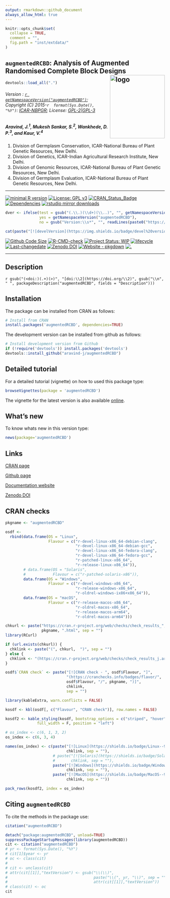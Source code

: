 ```yaml
---
output: rmarkdown::github_document
always_allow_html: true
---
```


```r
knitr::opts_chunk$set(
  collapse = TRUE,
  comment = "",
  fig.path = "inst/extdata/"
)
```

<!-- 
```r
knitr::include_graphics("https://raw.githubusercontent.com/aravind-j/augmentedRCBD/master/inst/extdata/augmentedRCBD.png")
```
-->

## `augmentedRCBD`: Analysis of Augmented Randomised Complete Block Designs <img src="https://raw.githubusercontent.com/aravind-j/augmentedRCBD/master/inst/extdata/augmentedRCBD.png" align="right" alt="logo" width="173" height = "200" style = "border: none; float: right;">

```r
devtools::load_all(".")

```

###### Version : [`r getNamespaceVersion("augmentedRCBD")`](https://aravind-j.github.io/augmentedRCBD/articles/Data_Analysis_with_augmentedRCBD.html#install); Copyright (C) 2015-`r  format(Sys.Date(), "%Y")`: [ICAR-NBPGR](http://www.nbpgr.ernet.in/); License: [GPL-2|GPL-3](https://www.r-project.org/Licenses/)

##### *Aravind, J.^1^, Mukesh Sankar, S.^2^, Wankhede, D. P.^3^, and Kaur, V.^4^*

1. Division of Germplasm Conservation, ICAR-National Bureau of Plant Genetic Resources, New Delhi.
2. Division of Genetics, ICAR-Indian Agricultural Research Institute, New Delhi.
3. Division of Genomic Resources, ICAR-National Bureau of Plant Genetic Resources, New Delhi.
4. Division of Germplasm Evaluation, ICAR-National Bureau of Plant Genetic Resources, New Delhi.

***

[![minimal R version](https://img.shields.io/badge/R>%3D-3.0.2-6666ff.svg?logo=R)](https://cran.r-project.org/)
[![License: GPL v3](https://img.shields.io/badge/License-GPL%20v3-blue.svg)](https://www.gnu.org/licenses/gpl-3.0)
[![CRAN_Status_Badge](https://www.r-pkg.org/badges/version-last-release/augmentedRCBD)](https://cran.r-project.org/package=augmentedRCBD)
[![Dependencies](https://tinyverse.netlify.com/badge/augmentedRCBD)](https://cran.r-project.org/package=augmentedRCBD)
[![rstudio mirror downloads](https://cranlogs.r-pkg.org/badges/grand-total/augmentedRCBD?color=green)](https://CRAN.R-project.org/package=augmentedRCBD)
```r
dver <- ifelse(test = gsub("(.\\.)(\\d+)(\\..)", "", getNamespaceVersion("augmentedRCBD")) != "",
               yes = getNamespaceVersion("augmentedRCBD"),
               no = gsub("Version:\\s*", "", readLines(paste0("https://raw.githubusercontent.com/", "aravind-j/augmentedRCBD", "/master/DESCRIPTION"))[grep("Version:", readLines(paste0("https://raw.githubusercontent.com/", "aravind-j/augmentedRCBD", "/master/DESCRIPTION")))]))

cat(paste("[![develVersion](https://img.shields.io/badge/devel%20version-", dver, "-orange.svg)](https://github.com/aravind-j/augmentedRCBD)", sep = ""))
```
[![Github Code Size](https://img.shields.io/github/languages/code-size/aravind-j/augmentedRCBD.svg)](https://github.com/aravind-j/augmentedRCBD)
[![R-CMD-check](https://github.com/aravind-j/augmentedRCBD/workflows/R-CMD-check/badge.svg)](https://github.com/aravind-j/augmentedRCBD/actions)
[![Project Status: WIP](https://www.repostatus.org/badges/latest/inactive.svg)](https://www.repostatus.org/#inactive)
[![lifecycle](https://img.shields.io/badge/lifecycle-stable-brightgreen.svg)](https://lifecycle.r-lib.org/articles/stages.html#stable)
[![Last-changedate](https://img.shields.io/badge/last%20change-`r gsub('-', '--', Sys.Date())`-yellowgreen.svg)](https://github.com/aravind-j/augmentedRCBD)
[![Zenodo DOI](https://zenodo.org/badge/DOI/10.5281/zenodo.1310011.svg)](https://doi.org/10.5281/zenodo.1310011)
[![Website - pkgdown](https://img.shields.io/website-up-down-green-red/https/aravind-j.github.io/augmentedRCBD.svg)](https://aravind-j.github.io/augmentedRCBD/)
[![.](https://pro-pulsar-193905.appspot.com/UA-116716530-1/welcome-page)](https://github.com/aravind-j/google-analytics-beacon)
<!-- [![packageversion](https://img.shields.io/badge/Package%20version-0.2.3.3-orange.svg)](https://github.com/aravind-j/augmentedRCBD) -->
<!-- [![GitHub Download Count](https://github-basic-badges.herokuapp.com/downloads/aravind-j/augmentedRCBD/total.svg)] -->
<!-- [![Rdoc](https://www.rdocumentation.org/badges/version/augmentedRCBD)](https://www.rdocumentation.org/packages/augmentedRCBD) -->

***

## Description
`r gsub("(<doi:)(.+)(>)", "[doi:\\2](https://doi.org/\\2)", gsub("\\n", " ", packageDescription("augmentedRCBD", fields = "Description")))`

## Installation
The package can be installed from CRAN as follows:

```r
# Install from CRAN
install.packages('augmentedRCBD', dependencies=TRUE)
```

The development version can be installed from github as follows:

```r
# Install development version from Github
if (!require('devtools')) install.packages('devtools')
devtools::install_github("aravind-j/augmentedRCBD")
```

## Detailed tutorial
For a detailed tutorial (vignette) on how to used this package type:

```r
browseVignettes(package = 'augmentedRCBD')
```
The vignette for the latest version is also available [online](https://aravind-j.github.io/augmentedRCBD/articles/Data_Analysis_with_augmentedRCBD.html).

## What's new
To know whats new in this version type:

```r
news(package='augmentedRCBD')
```

## Links

[CRAN page](https://cran.r-project.org/package=augmentedRCBD)

[Github page](https://github.com/aravind-j/augmentedRCBD)

[Documentation website](https://aravind-j.github.io/augmentedRCBD/)

[Zenodo DOI](https://doi.org/10.5281/zenodo.1310011)

## CRAN checks

```r
pkgname <- "augmentedRCBD"

osdf <-
  rbind(data.frame(OS = "Linux", 
                   Flavour = c("r-devel-linux-x86_64-debian-clang",
                               "r-devel-linux-x86_64-debian-gcc", 
                               "r-devel-linux-x86_64-fedora-clang",
                               "r-devel-linux-x86_64-fedora-gcc", 
                               "r-patched-linux-x86_64",
                               "r-release-linux-x86_64")),
        # data.frame(OS = "Solaris", 
        #            Flavour = c("r-patched-solaris-x86")),
        data.frame(OS = "Windows", 
                   Flavour = c("r-devel-windows-x86_64", 
                               "r-release-windows-x86_64",
                               "r-oldrel-windows-ix86+x86_64")),
        data.frame(OS = "macOS", 
                   Flavour = c("r-release-macos-x86_64", 
                               "r-oldrel-macos-x86_64",
                               "r-release-macos-arm64",
                               "r-oldrel-macos-arm64")))

chkurl <- paste("https://cran.r-project.org/web/checks/check_results_",
                pkgname, ".html", sep = "")
library(RCurl)

if (url.exists(chkurl)) {
  chklink <- paste("(", chkurl,  ")", sep = "")
} else {
  chklink <- "(https://cran.r-project.org/web/checks/check_results_j.aravind_at_icar.gov.in.html)"
}

osdf$`CRAN check` <- paste("[![CRAN check - ", osdf$Flavour, "]",
                           "(https://cranchecks.info/badges/flavor/",
                           osdf$Flavour, "/", pkgname, ")]",
                           chklink,
                           sep = "")
```

```r
library(kableExtra, warn.conflicts = FALSE)

kosdf <- kbl(osdf[, c("Flavour", "CRAN check")], row.names = FALSE)

kosdf2 <- kable_styling(kosdf, bootstrap_options = c("striped", "hover"),
              full_width = F, position = "left")

# os_index <- c(6, 1, 3, 2)
os_index <- c(6, 3, 4)

names(os_index) <- c(paste("[![Linux](https://shields.io/badge/Linux--9cf?logo=Linux&style=social)]",
                           chklink, sep = ""),
                     # paste("[![Solaris](https://shields.io/badge/Solaris--9cf?logo=Oracle&style=social)]",
                     #       chklink, sep = ""),
                     paste("[![Windows](https://shields.io/badge/Windows--9cf?logo=Windows&style=social)]",
                           chklink, sep = ""),
                     paste("[![MacOS](https://shields.io/badge/MacOS--9cf?logo=Apple&style=social)]",
                           chklink, sep = ""))

pack_rows(kosdf2, index = os_index)

```

## Citing `augmentedRCBD`
To cite the methods in the package use:

```r
citation("augmentedRCBD")
```

```r
detach("package:augmentedRCBD", unload=TRUE)
suppressPackageStartupMessages(library(augmentedRCBD))
cit <- citation("augmentedRCBD")
# yr <- format(Sys.Date(), "%Y")
# cit[1]$year <- yr
# oc <- class(cit)
# 
# cit <- unclass(cit)
# attr(cit[[1]],"textVersion") <- gsub("\\(\\)",
#                                      paste("\\(", yr, "\\)", sep = ""),
#                                      attr(cit[[1]],"textVersion"))
# class(cit) <- oc
cit
```

